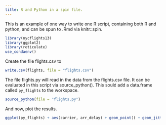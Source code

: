 ```yaml
---
title: R and Python in a spin file.
---
```


This is an example of one way to write one R script, containing both R and
python, and can be spun to .Rmd via knitr::spin.


```r
library(nycflights13)
library(ggplot2)
library(reticulate)
use_condaenv()
```


Create the file flights.csv to


```r
write.csv(flights, file = "flights.csv")
```


The file flights.py will read in the data from the flights.csv file.  It can
be evaluated in this script via source_python().  This sould add a data.frame
called `py_flights` to the workspace.

```r
source_python(file = "flights.py")
```


And now, plot the results.


```r
ggplot(py_flights) + aes(carrier, arr_delay) + geom_point() + geom_jitter()
```

